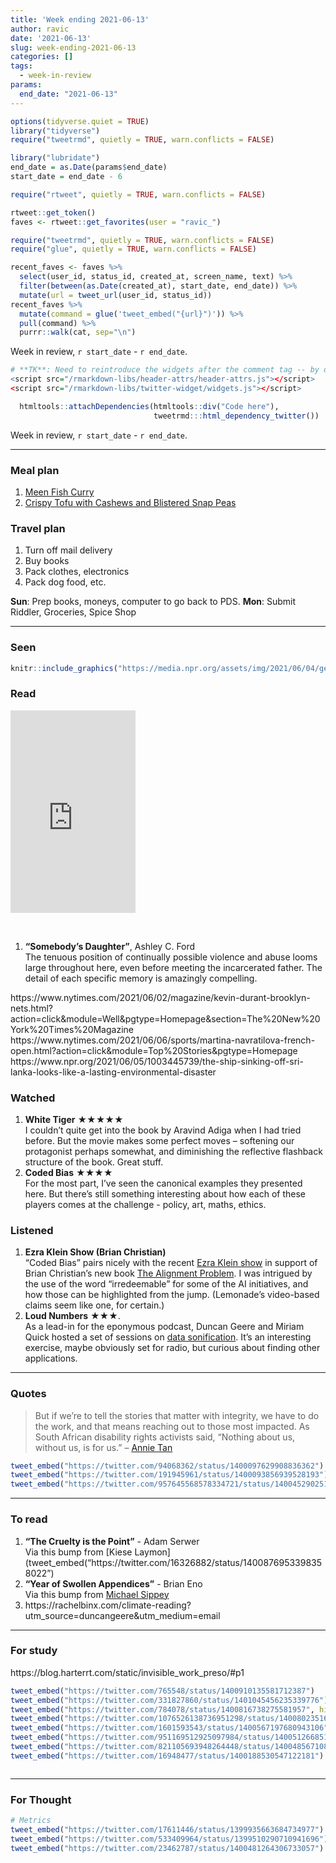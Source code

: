 ```yaml
---
title: 'Week ending 2021-06-13'
author: ravic
date: '2021-06-13'
slug: week-ending-2021-06-13
categories: []
tags:
  - week-in-review
params:
  end_date: "2021-06-13"
---
```


```r
options(tidyverse.quiet = TRUE)
library("tidyverse")
require("tweetrmd", quietly = TRUE, warn.conflicts = FALSE)
```
```r
library("lubridate")
end_date = as.Date(params$end_date)
start_date = end_date - 6
```
```r
require("rtweet", quietly = TRUE, warn.conflicts = FALSE)

rtweet::get_token()
faves <- rtweet::get_favorites(user = "ravic_")
```
```r
require("tweetrmd", quietly = TRUE, warn.conflicts = FALSE)
require("glue", quietly = TRUE, warn.conflicts = FALSE)

recent_faves <- faves %>%
  select(user_id, status_id, created_at, screen_name, text) %>%
  filter(between(as.Date(created_at), start_date, end_date)) %>%
  mutate(url = tweet_url(user_id, status_id))
recent_faves %>% 
  mutate(command = glue('tweet_embed("{url}")')) %>% 
  pull(command) %>% 
  purrr::walk(cat, sep="\n")
```


Week in review, `r start_date` - `r end_date`.

<!--more--> 
<script src="/rmarkdown-libs/twitter-widget/widgets.js"></script>

```r
# **TK**: Need to reintroduce the widgets after the comment tag -- by default they get included too early.
<script src="/rmarkdown-libs/header-attrs/header-attrs.js"></script>
<script src="/rmarkdown-libs/twitter-widget/widgets.js"></script>

  htmltools::attachDependencies(htmltools::div("Code here"), 
                                tweetrmd:::html_dependency_twitter())

```

Week in review, `r start_date` - `r end_date`.

***

### Meal plan

1.  [Meen Fish Curry](https://cooking.nytimes.com/recipes/1020914-meen-gassi-fish-curry)
2.  [Crispy Tofu with Cashews and Blistered Snap Peas](https://cooking.nytimes.com/recipes/1021200-crispy-tofu-with-cashews-and-blistered-snap-peas)


### Travel plan

1.  Turn off mail delivery
2.  Buy books
3.  Pack clothes, electronics
4.  Pack dog food, etc.

**Sun**: Prep books, moneys, computer to go back to PDS.
**Mon**: Submit Riddler, Groceries, Spice Shop


***

### Seen


```r
knitr::include_graphics("https://media.npr.org/assets/img/2021/06/04/gettyimages-1233244335_wide-75f843880ec94549885b1c8f8adb4bee65f988fe-s800-c85.webp")
```




### Read

<iframe type="text/html" width="200" height="324" frameborder="0" allowfullscreen style="max-width:100%" src="https://read.amazon.com/kp/card?asin=B08FGSQYND&preview=inline&linkCode=kpe&ref_=cm_sw_r_kb_dp_YZBNNTJHVXP529SAT52Y" ></iframe>

\

1.  **"Somebody's Daughter"**, Ashley C. Ford  
    The tenuous position of continually possible violence and abuse looms large throughout here, even before meeting the incarcerated father. The detail of each specific memory is amazingly compelling.


https://www.nytimes.com/2021/06/02/magazine/kevin-durant-brooklyn-nets.html?action=click&module=Well&pgtype=Homepage&section=The%20New%20York%20Times%20Magazine
https://www.nytimes.com/2021/06/06/sports/martina-navratilova-french-open.html?action=click&module=Top%20Stories&pgtype=Homepage
https://www.npr.org/2021/06/05/1003445739/the-ship-sinking-off-sri-lanka-looks-like-a-lasting-environmental-disaster

### Watched



1.  **White Tiger** ★★★★★  
    I couldn't quite get into the book by Aravind Adiga when I had tried before. But the movie makes some perfect moves -- softening our protagonist perhaps somewhat, and diminishing the reflective flashback structure of the book. Great stuff. 
2.  **Coded Bias** ★★★★  
    For the most part, I've seen the canonical examples they presented here. But there's still something interesting about how each of these players comes at the challenge - policy, art, maths, ethics. 


### Listened

[invisible-work]: https://blog.harterrt.com/static/invisible_work_preso/#p1
[ezra-klein]: https://www.nytimes.com/2021/06/04/opinion/ezra-klein-podcast-brian-christian.html?searchResultPosition=1&showTranscript=1
[alignment-problem]: https://www.amazon.com/Alignment-Problem-Machine-Learning-Values/dp/0393635821


1.  **Ezra Klein Show (Brian Christian)**  
    "Coded Bias" pairs nicely with the recent [Ezra Klein show][ezra-klein] in support of Brian Christian's new book [The Alignment Problem][alignment-problem]. I was intrigued by the use of the word "irredeemable" for some of the AI initiatives, and how those can be highlighted from the jump. (Lemonade's video-based claims seem like one, for certain.)
2.  **Loud Numbers** ★★★.  
  As a lead-in for the eponymous podcast, Duncan Geere and Miriam Quick hosted a set of sessions on [data sonification](https://twitter.com/1215604990645014528/status/1401270434633560067). It's an interesting exercise, maybe obviously set for radio, but curious about finding other applications.



***

### Quotes

> But if we’re to tell the stories that matter with integrity, we have to do the work, and that means reaching out to those most impacted. As South African disability rights activists said, “Nothing about us, without us, is for us.” -- [Annie Tan](https://annietan.com/2021/06/02/my-statement-on-the-hold-still-vincent-podcast/) 

```r
tweet_embed("https://twitter.com/94068362/status/1400097629908836362")
tweet_embed("https://twitter.com/191945961/status/1400093856939528193")
tweet_embed("https://twitter.com/957645568578334721/status/1400452902515138569")
```


***


### To read

1.  **"The Cruelty is the Point"** - Adam Serwer    
    Via this bump from [Kiese Laymon](tweet_embed("https://twitter.com/16326882/status/1400876953398358022")
2.  **"Year of Swollen Appendices"** - Brian Eno  
    Via this bump from [Michael Sippey](https://twitter.com/4711/status/1400939949889789955)  
3.  https://rachelbinx.com/climate-reading?utm_source=duncangeere&utm_medium=email


***

### For study



https://blog.harterrt.com/static/invisible_work_preso/#p1

```r
tweet_embed("https://twitter.com/765548/status/1400910135581712387")
tweet_embed("https://twitter.com/331827860/status/1401045456235339776")
tweet_embed("https://twitter.com/784078/status/1400816738275581957", hide_media = T)
tweet_embed("https://twitter.com/1076526138736951298/status/1400802351682920452", hide_media=T)
tweet_embed("https://twitter.com/1601593543/status/1400567197680943106")
tweet_embed("https://twitter.com/951169512925097984/status/1400512668511920132")
tweet_embed("https://twitter.com/821105693948264448/status/1400485671089971201")
tweet_embed("https://twitter.com/16948477/status/1400188530547122181")
```

```r
```

***

### For Thought


```r
# Metrics
tweet_embed("https://twitter.com/17611446/status/1399935663684734977")
tweet_embed("https://twitter.com/533409964/status/1399510290710941696")
tweet_embed("https://twitter.com/23462787/status/1400481264306733057")

```



<!--Appendix-->



